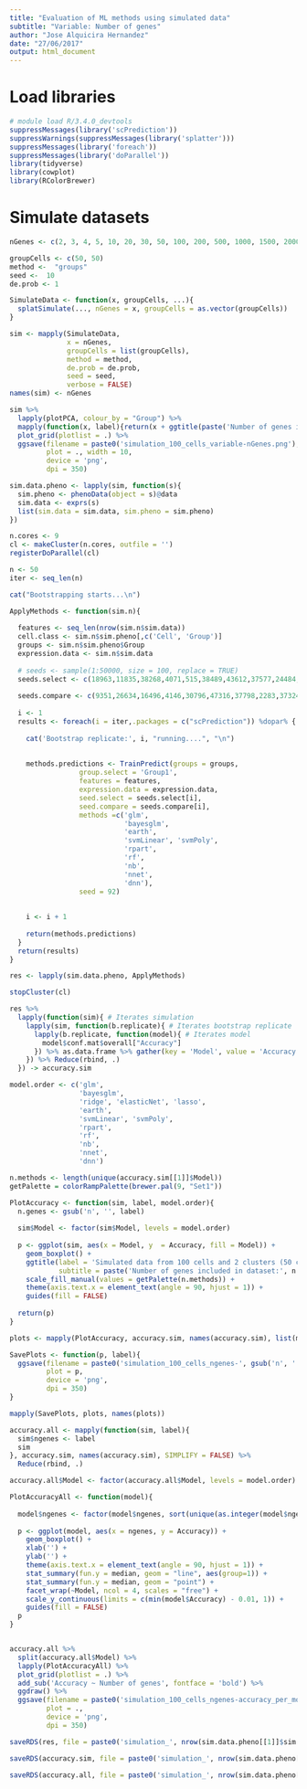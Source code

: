 ```yaml
---
title: "Evaluation of ML methods using simulated data"
subtitle: "Variable: Number of genes"
author: "Jose Alquicira Hernandez"
date: "27/06/2017"
output: html_document
---
```


# Load libraries

```r
# module load R/3.4.0_devtools
suppressMessages(library('scPrediction'))
suppressWarnings(suppressMessages(library('splatter')))
suppressMessages(library('foreach'))
suppressMessages(library('doParallel'))
library(tidyverse)
library(cowplot)
library(RColorBrewer)
```

# Simulate datasets

```r
nGenes <- c(2, 3, 4, 5, 10, 20, 30, 50, 100, 200, 500, 1000, 1500, 2000)
```

```r
groupCells <- c(50, 50)
method <-  "groups"
seed <-  10
de.prob <- 1
```


```r
SimulateData <- function(x, groupCells, ...){
  splatSimulate(..., nGenes = x, groupCells = as.vector(groupCells))
}

sim <- mapply(SimulateData,
              x = nGenes,
              groupCells = list(groupCells),
              method = method,
              de.prob = de.prob,
              seed = seed,
              verbose = FALSE)
names(sim) <- nGenes
```

```r
sim %>%
  lapply(plotPCA, colour_by = "Group") %>%
  mapply(function(x, label){return(x + ggtitle(paste('Number of genes included:',label)))},.,nGenes, SIMPLIFY = FALSE) %>% 
  plot_grid(plotlist = .) %>%
  ggsave(filename = paste0('simulation_100_cells_variable-nGenes.png'),
         plot = ., width = 10,
         device = 'png',
         dpi = 350)
```



```r
sim.data.pheno <- lapply(sim, function(s){
  sim.pheno <- phenoData(object = s)@data
  sim.data <- exprs(s)
  list(sim.data = sim.data, sim.pheno = sim.pheno)
})
```


```r
n.cores <- 9
cl <- makeCluster(n.cores, outfile = '')
registerDoParallel(cl)
```


```r
n <- 50
iter <- seq_len(n)
```


```r
cat("Bootstrapping starts...\n")
```



```r
ApplyMethods <- function(sim.n){
  
  features <- seq_len(nrow(sim.n$sim.data))
  cell.class <- sim.n$sim.pheno[,c('Cell', 'Group')]
  groups <- sim.n$sim.pheno$Group
  expression.data <- sim.n$sim.data
  
  # seeds <- sample(1:50000, size = 100, replace = TRUE)
  seeds.select <- c(18963,11835,38268,4071,515,38489,43612,37577,24484,20562,28354,30815,29137,29246,23762,15286,33605,26739,22919,32596,14373,46398,46064,39920,24110,20294,41148,48654,34029,25359,3016,22720,43078,45935,7979,430,3033,27125,10152,38860,13293,4566,31483,12965,21939,31440,31397,2100,19793,15853,43780,40804,9741,44354,13126,40070,40929,21237,38687,8988,19795,44104,39181,49170,48984,39446,22446,37099,11091,47020,45130,16437,42807,42560,44595,33712,34490,38548,30927,47522,41510,4189,5421,36331,39808,16249,40572,41146,41607,11705,12381,4728,31350,25172,4763,4181,17638,46408,39838,16460)
  
  seeds.compare <- c(9351,26634,16496,4146,30796,47316,37798,2283,37324,12043,20234,28458,13545,5507,39962,2151,24861,36024,1727,4813,44701,32887,32101,38658,28058,4139,36523,24541,7204,46413,21999,9407,10986,13552,35608,1484,40106,18300,44515,32833,48557,19541,22954,32915,33148,9983,5081,28216,49692,20618,21360,30864,16166,35157,10310,25301,36652,44388,30874,10472,24462,36189,45468,19067,35199,29697,18077,7920,27799,37463,29394,6106,22739,10333,2933,30697,764,34893,27751,12255,28325,42947,31440,39348,48143,27205,341,31589,45188,111,759,5723,36586,36847,33712,47969,3351,23386,35620,40907)
  
  i <- 1
  results <- foreach(i = iter,.packages = c("scPrediction")) %dopar% {
    
    cat('Bootstrap replicate:', i, "running....", "\n")
    
    
    methods.predictions <- TrainPredict(groups = groups,
                 group.select = 'Group1',
                 features = features,
                 expression.data = expression.data,
                 seed.select = seeds.select[i],
                 seed.compare = seeds.compare[i],
                 methods =c('glm',
                            'bayesglm',
                            'earth',
                            'svmLinear', 'svmPoly',
                            'rpart',
                            'rf',
                            'nb',
                            'nnet',
                            'dnn'),
                 seed = 92)
    
    
    i <- i + 1
    
    return(methods.predictions)
  }
  return(results)
}
```

```r
res <- lapply(sim.data.pheno, ApplyMethods)
```


```r
stopCluster(cl)
```


```r
res %>%
  lapply(function(sim){ # Iterates simulation
    lapply(sim, function(b.replicate){ # Iterates bootstrap replicate
      lapply(b.replicate, function(model){ # Iterates model
        model$conf.mat$overall["Accuracy"]
      }) %>% as.data.frame %>% gather(key = 'Model', value = 'Accuracy')
    }) %>% Reduce(rbind, .)
  }) -> accuracy.sim
```


```r
model.order <- c('glm',
                 'bayesglm', 
                 'ridge', 'elasticNet', 'lasso',
                 'earth', 
                 'svmLinear', 'svmPoly', 
                 'rpart', 
                 'rf', 
                 'nb', 
                 'nnet',
                 'dnn')
```



```r
n.methods <- length(unique(accuracy.sim[[1]]$Model))
getPalette = colorRampPalette(brewer.pal(9, "Set1"))

PlotAccuracy <- function(sim, label, model.order){
  n.genes <- gsub('n', '', label)
  
  sim$Model <- factor(sim$Model, levels = model.order)
  
  p <- ggplot(sim, aes(x = Model, y  = Accuracy, fill = Model)) +
    geom_boxplot() +
    ggtitle(label = 'Simulated data from 100 cells and 2 clusters (50 cells each)', 
            subtitle = paste('Number of genes included in dataset:', n.genes)) +
    scale_fill_manual(values = getPalette(n.methods)) +
    theme(axis.text.x = element_text(angle = 90, hjust = 1)) +
    guides(fill = FALSE)
  
  return(p)
}

plots <- mapply(PlotAccuracy, accuracy.sim, names(accuracy.sim), list(model.order), SIMPLIFY = FALSE)
```


```r
SavePlots <- function(p, label){
  ggsave(filename = paste0('simulation_100_cells_ngenes-', gsub('n', '', label), '.png'),
         plot = p,
         device = 'png',
         dpi = 350)
}

mapply(SavePlots, plots, names(plots))
```


```r
accuracy.all <- mapply(function(sim, label){
  sim$ngenes <- label
  sim
}, accuracy.sim, names(accuracy.sim), SIMPLIFY = FALSE) %>% 
  Reduce(rbind, .)

accuracy.all$Model <- factor(accuracy.all$Model, levels = model.order)
```


```r
PlotAccuracyAll <- function(model){
  
  model$ngenes <- factor(model$ngenes, sort(unique(as.integer(model$ngenes))))
  
  p <- ggplot(model, aes(x = ngenes, y = Accuracy)) +
    geom_boxplot() +
    xlab('') +
    ylab('') +
    theme(axis.text.x = element_text(angle = 90, hjust = 1)) +
    stat_summary(fun.y = median, geom = "line", aes(group=1)) +
    stat_summary(fun.y = median, geom = "point") +
    facet_wrap(~Model, ncol = 4, scales = "free") +
    scale_y_continuous(limits = c(min(model$Accuracy) - 0.01, 1)) +
    guides(fill = FALSE)
  p
}


accuracy.all %>% 
  split(accuracy.all$Model) %>% 
  lapply(PlotAccuracyAll) %>% 
  plot_grid(plotlist = .) %>% 
  add_sub('Accuracy ~ Number of genes', fontface = 'bold') %>% 
  ggdraw() %>% 
  ggsave(filename = paste0('simulation_100_cells_ngenes-accuracy_per_model.png'),
         plot = .,
         device = 'png',
         dpi = 350)

```


```r
saveRDS(res, file = paste0('simulation_', nrow(sim.data.pheno[[1]]$sim.pheno),'cells_', length(unique(sim.data.pheno[[1]]$sim.pheno$Group)), '-groups_', n, '-' ,'replicates.RDS'))

saveRDS(accuracy.sim, file = paste0('simulation_', nrow(sim.data.pheno[[1]]$sim.pheno),'cells_', length(unique(sim.data.pheno[[1]]$sim.pheno$Group)), '-groups_', n, '-' ,'replicates_accuracy.RDS'))

saveRDS(accuracy.all, file = paste0('simulation_', nrow(sim.data.pheno[[1]]$sim.pheno),'cells_', length(unique(sim.data.pheno[[1]]$sim.pheno$Group)), '-groups_', n, '-' ,'replicates_accuracy_longTable.RDS'))
```
